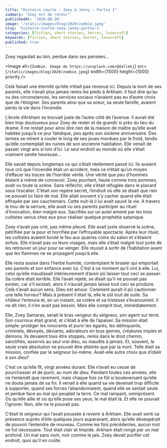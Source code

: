 ```yaml
---
title: "Histoire courte — Zoey & Jenny — Partie 1"
summary: "Zoey est de retour"
publishedAt: '2020-08-28'
image: '/static/images/blog/2020/zombie.jpeg'
slug: 'histoire-courte-zoey-jenny-partie-1'
categories: [fiction, short stories, horror, lovecraft]
keywords: [fiction, short stories, horror, lovecraft]
published: true
---
```


Zoey regardait au loin, perdue dans ses pensées…

<Image
  alt={`Zombie. Image de https://unsplash.com/@dallehj`}
  src={`/static/images/blog/2020/zombie.jpeg`}
  width={1500}
  height={1000}
  priority
/>


Celà faisait une éternité qu’elle n’était pas revenue ici. Depuis la mort de ses parents, elle n’avait plus jamais remis les pieds à Arkham. Il faut dire qu’au vu des circonstances, les services sociaux n’avaient pas eu d’autre choix que de l’éloigner. Ses parents ainsi que sa soeur, sa seule famille, avaient perdu la vie dans l’incendie.

L’école d’Arkham se trouvait juste de l’autre côté de l’avenue. Il aurait été bien trop douloureux pour Zoey de rester et de grandir si près du lieu du drame. Il ne restait pour ainsi dire rien de la maison de maître qu’elle avait habitée jusqu’à ce jour fatidique, peu après son sixième anniversaire. Des larmes se mîrent à couler le long de ses joues mordues par le froid, tandis qu’elle contemplaît les ruines de son ancienne habitation. Elle venait de passer vingt ans si loin d’ici. Le seul endroit au monde où elle s’était vraiment sentie heureuse…

Elle savait depuis longtemps ce qui s’était réellement passé ici. Ils avaient tous crû que l’incendie était un accident, mais ce n’était qu’un moyen d’effacer les traces de l’horrible vérité. Une vérité que peu d’hommes étaient à même de concevoir. Zoey pourtant, haute comme trois pommes, avait vu toute la scène. Sans réfléchir, elle s’était réfugiée dans le placard sous l’escalier. C’était son repère secret, l’endroit où elle se disait que rien ne pouvait lui faire de mal. Elle allait souvent s’y cacher quand elle était effrayée par ses cauchemars. Cette nuit-là il lui avait sauvé la vie. A travers le trou de la serrure, elle avait vu ses parents participer au rituel d’invocation, bien malgré eux. Sacrifiés sur un autel amené par les trois cultistes venus chez eux pour réaliser quelque prophétie satanique.

Zoey n’avait pas crié, pas même pleuré. Elle avait juste observé la scène, pétrifiée par la peur et horrifiée par l’effroyable spectacle. Après leur rituel, les cultistes avaient bouté le feu aux quatres coins du salon et s’étaient enfuis. Elle n’avait pas vu leurs visages, mais elle s’était malgré tout jurée de les retrouver un jour pour se venger. Elle réussit à sortir de l’habitation avant que les flammes ne se propagent jusqu’à elle.

Elle resta assise dans l’herbe humide, contemplant le brasier qui emportait ses parents et son enfance avec lui. C’est à ce moment qu’il vint à elle. Lui, celui qu’elle maudissait intérieurement d’avoir pû laisser tout ceci se passer. Sa colère était terrible. Elle l’avait rejeté, se disait qu’il ne pouvait pas exister, car s’il existait, alors il n’aurait jamais laissé tout ceci se produire. Celà n’avait aucun sens. Dieu est amour. Comment aurait-il pû cautionner une telle horreur? Mais à présent il était là, elle le sût tout de suite. Sa châleur l’entoura et, en un instant, sa colère et sa tristesse s’évanouirent. Il ne dit rien, il n’en avait pas besoin. Mais elle comprit tout, immédiatement.

Elle, Zoey Samaras, serait le bras vengeur du seigneur, son agent sur terre. Son courroux était grand, et c’était à elle de l’apaiser. Sa mission était simple: protéger les innocents et punir les égarés, les délinquants, criminels, dévoyés, déviants, adorateurs en tous genres, créatures impies et démons. Ils devaient tous être stoppés, remis dans le droit chemin, sanctifiés, asservis au seul vrai dieu, ou maudits à jamais. Et, souvent, la seule vraie absolution ne pouvait être atteinte que par la mort. Telle était sa mission, confiée par le seigneur lui-même. Avait-elle autre choix que d’obéir à son dieu?

C’est ce qu’elle fît, vingt années durant. Elle n’avait eu cesse de pourchasser et de punir, au nom de dieu. Pendant toutes ces années, elle ne l’entendit que rarement, mais chaque fois ce fût si bouleversant qu’elle ne douta jamais de sa foi. Il venait à elle quand sa vie devenait trop difficile à supporter, quand ses forces l’abandonnaient, quand elle se sentait seule et perdue face au mal qui peuplait la terre. Ce mal rampant, omniprésent. Où qu’elle aille et où qu’elle pose ses yeux, le mal était là. Et elle ne pouvait l’ignorer. Non, elle ne le pouvait pas.

C’était le seigneur qui l’avait poussée à revenir à Arkham. Elle avait senti sa présence auprès d’elle quelques jours auparavant, alors qu’elle désespérait de pouvoir l’entendre de nouveau. Comme les fois précédentes, aucun mot ne fut nécessaire. Tout était clair et limpide. Arkham était rongé par un mal profond. Un mal sans nom, noir comme le jais. Zoey devait purifier cet endroit, quoi qu’il en coûte.
